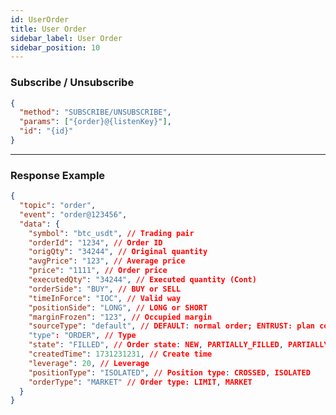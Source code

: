 ```yaml
---
id: UserOrder
title: User Order
sidebar_label: User Order
sidebar_position: 10
---
```


### Subscribe / Unsubscribe

```json title="Subscribe/Unsubscribe"
{
  "method": "SUBSCRIBE/UNSUBSCRIBE",
  "params": ["{order}@{listenKey}"],
  "id": "{id}"
}
```

---

### Response Example

```json title="Response"
{
  "topic": "order",
  "event": "order@123456",
  "data": {
    "symbol": "btc_usdt", // Trading pair
    "orderId": "1234", // Order ID
    "origQty": "34244", // Original quantity
    "avgPrice": "123", // Average price
    "price": "1111", // Order price
    "executedQty": "34244", // Executed quantity (Cont)
    "orderSide": "BUY", // BUY or SELL
    "timeInForce": "IOC", // Valid way
    "positionSide": "LONG", // LONG or SHORT
    "marginFrozen": "123", // Occupied margin
    "sourceType": "default", // DEFAULT: normal order; ENTRUST: plan commission; PROFIT: Take Profit and Stop Loss
    "type": "ORDER", // Type
    "state": "FILLED", // Order state: NEW, PARTIALLY_FILLED, PARTIALLY_CANCELED, FILLED, CANCELED, REJECTED, EXPIRED
    "createdTime": 1731231231, // Create time
    "leverage": 20, // Leverage
    "positionType": "ISOLATED", // Position type: CROSSED, ISOLATED
    "orderType": "MARKET" // Order type: LIMIT, MARKET
  }
}
```
